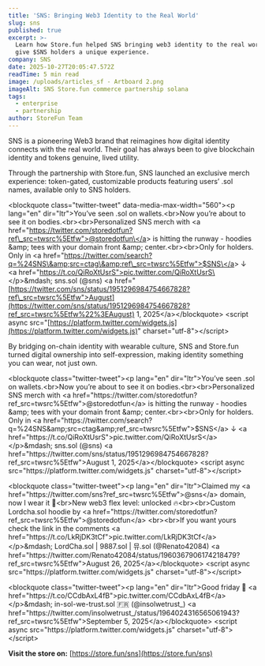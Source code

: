 ```yaml
---
title: 'SNS: Bringing Web3 Identity to the Real World'
slug: sns
published: true
excerpt: >-
  Learn how Store.fun helped SNS bringing web3 identity to the real world, and
  give $SNS holders a unique experience.
company: SNS
date: 2025-10-27T20:05:47.572Z
readTime: 5 min read
image: /uploads/articles_sf - Artboard 2.png
imageAlt: SNS Store.fun commerce partnership solana
tags:
  - enterprise
  - partnership
author: StoreFun Team
---
```


SNS is a pioneering Web3 brand that reimagines how digital identity connects with the real world. Their goal has always been to give blockchain identity and tokens genuine, lived utility.

Through the partnership with Store.fun, SNS launched an exclusive merch experience: token-gated, customizable products featuring users’ .sol names, available only to SNS holders.

\<blockquote class="twitter-tweet" data-media-max-width="560">\<p lang="en" dir="ltr">You’ve seen .sol on wallets.\<br>Now you’re about to see it on bodies.\<br>\<br>Personalized SNS merch with \<a href="[https://twitter.com/storedotfun?ref\_src=twsrc%5Etfw">@storedotfun\</a](https://twitter.com/storedotfun?ref_src=twsrc%5Etfw%22%3E@storedotfun%3C/a)> is hitting the runway - hoodies \&amp; tees with your domain front \&amp; center.\<br>\<br>Only for holders. Only in \<a href="[https://twitter.com/search?q=%24SNS\&amp;src=ctag\&amp;ref\_src=twsrc%5Etfw">$SNS\</a](https://twitter.com/search?q=%24SNS\&amp;src=ctag\&amp;ref_src=twsrc%5Etfw%22%3E$SNS%3C/a)> ↓ \<a href="[https://t.co/QiRoXtUsrS">pic.twitter.com/QiRoXtUsrS\</a>\</p>\&mdash](https://t.co/QiRoXtUsrS%22%3Epic.twitter.com/QiRoXtUsrS%3C/a%3E%3C/p%3E\&mdash); sns.sol (@sns) \<a href="[https://twitter.com/sns/status/1951296984754667828?ref\_src=twsrc%5Etfw">August](https://twitter.com/sns/status/1951296984754667828?ref_src=twsrc%5Etfw%22%3EAugust) 1, 2025\</a>\</blockquote> \<script async src="[https://platform.twitter.com/widgets.js](https://platform.twitter.com/widgets.js)" charset="utf-8">\</script>

By bridging on-chain identity with wearable culture, SNS and Store.fun turned digital ownership into self-expression, making identity something you can wear, not just own.

\<blockquote class="twitter-tweet">\<p lang="en" dir="ltr">You’ve seen .sol on wallets.\<br>Now you’re about to see it on bodies.\<br>\<br>Personalized SNS merch with \<a href="https\://twitter.com/storedotfun?ref\_src=twsrc%5Etfw">@storedotfun\</a> is hitting the runway - hoodies \&amp; tees with your domain front \&amp; center.\<br>\<br>Only for holders. Only in \<a href="https\://twitter.com/search?q=%24SNS\&amp;src=ctag\&amp;ref\_src=twsrc%5Etfw">$SNS\</a> ↓ \<a href="https\://t.co/QiRoXtUsrS">pic.twitter.com/QiRoXtUsrS\</a>\</p>\&mdash; sns.sol (@sns) \<a href="https\://twitter.com/sns/status/1951296984754667828?ref\_src=twsrc%5Etfw">August 1, 2025\</a>\</blockquote> \<script async src="https\://platform.twitter.com/widgets.js" charset="utf-8">\</script>

\<blockquote class="twitter-tweet">\<p lang="en" dir="ltr">Claimed my \<a href="https\://twitter.com/sns?ref\_src=twsrc%5Etfw">@sns\</a> domain, now I wear it 🤩\<br>New web3 flex level: unlocked 🔥\<br>\<br>Custom Lordcha.sol hoodie by \<a href="https\://twitter.com/storedotfun?ref\_src=twsrc%5Etfw">@storedotfun\</a> \<br>\<br>If you want yours check the link in the comments \<a href="https\://t.co/LkRjDK3tCf">pic.twitter.com/LkRjDK3tCf\</a>\</p>\&mdash; LordCha.sol | 9887.sol | 뮤.sol (@Renato42084) \<a href="https\://twitter.com/Renato42084/status/1960367906174218479?ref\_src=twsrc%5Etfw">August 26, 2025\</a>\</blockquote> \<script async src="https\://platform.twitter.com/widgets.js" charset="utf-8">\</script>

\<blockquote class="twitter-tweet">\<p lang="en" dir="ltr">Good friday 🥰 \<a href="https\://t.co/CCdbAxL4fB">pic.twitter.com/CCdbAxL4fB\</a>\</p>\&mdash; in-sol-we-trust.sol 🇫🇷 (@insolwetrust\_) \<a href="https\://twitter.com/insolwetrust\_/status/1964024316565061943?ref\_src=twsrc%5Etfw">September 5, 2025\</a>\</blockquote> \<script async src="https\://platform.twitter.com/widgets.js" charset="utf-8">\</script>

**Visit the store on:** [https://store.fun/sns](https://store.fun/sns)
